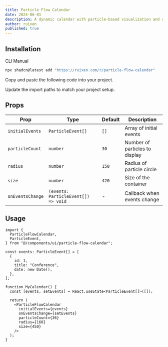 ```yaml
---
title: Particle Flow Calendar
date: 2024-06-01
description: A dynamic calendar with particle-based visualization and circular event distribution
author: ruixen
published: true
---
```


<ComponentPreview name="particle-flow-calendar-demo" />

## Installation

<Tabs defaultValue="cli">

<TabsList>
  <TabsTrigger value="cli">CLI</TabsTrigger>
  <TabsTrigger value="manual">Manual</TabsTrigger>
</TabsList>
<TabsContent value="cli">

```bash
npx shadcn@latest add "https://ruixen.com/r/particle-flow-calendar"
```

</TabsContent>

<TabsContent value="manual">

<Steps>

<Step>Copy and paste the following code into your project.</Step>

<ComponentSource name="particle-flow-calendar" />

<Step>Update the import paths to match your project setup.</Step>

</Steps>

</TabsContent>

</Tabs>

## Props

| Prop             | Type                                | Default | Description                    |
| ---------------- | ----------------------------------- | ------- | ------------------------------ |
| `initialEvents`  | `ParticleEvent[]`                   | `[]`    | Array of initial events        |
| `particleCount`  | `number`                            | `30`    | Number of particles to display |
| `radius`         | `number`                            | `150`   | Radius of particle circle      |
| `size`           | `number`                            | `420`   | Size of the container          |
| `onEventsChange` | `(events: ParticleEvent[]) => void` | -       | Callback when events change    |

## Usage

```tsx
import {
  ParticleFlowCalendar,
  ParticleEvent,
} from "@/components/ui/particle-flow-calendar";

const events: ParticleEvent[] = [
  {
    id: 1,
    title: "Conference",
    date: new Date(),
  },
];

function MyCalendar() {
  const [events, setEvents] = React.useState<ParticleEvent[]>([]);

  return (
    <ParticleFlowCalendar
      initialEvents={events}
      onEventsChange={setEvents}
      particleCount={36}
      radius={160}
      size={450}
    />
  );
}
```
